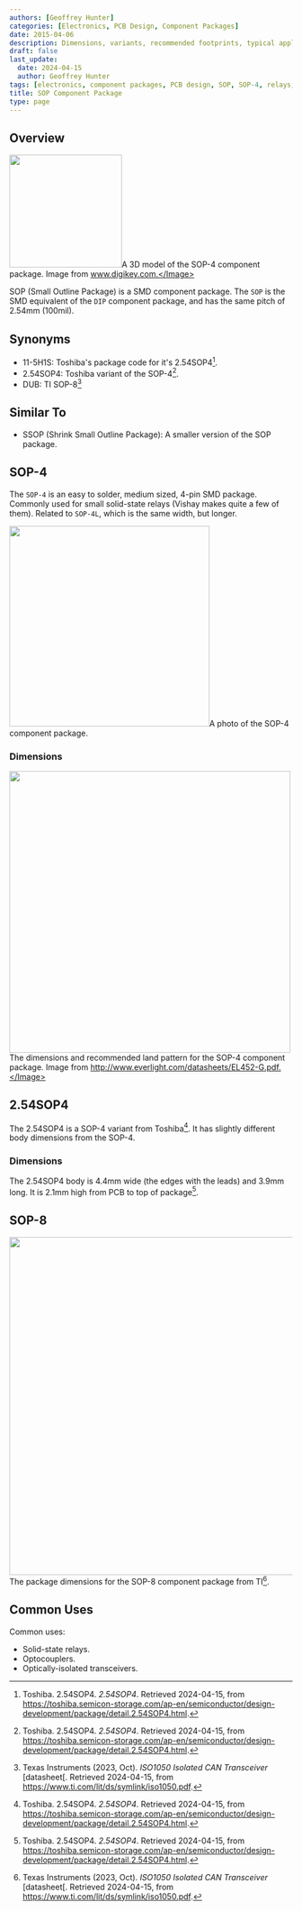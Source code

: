 ```yaml
---
authors: [Geoffrey Hunter]
categories: [Electronics, PCB Design, Component Packages]
date: 2015-04-06
description: Dimensions, variants, recommended footprints, typical applications and more info about the SOP component package.
draft: false
last_update:
  date: 2024-04-15
  author: Geoffrey Hunter
tags: [electronics, component packages, PCB design, SOP, SOP-4, relays, DUB, SOP-8, Texas Instruments]
title: SOP Component Package
type: page
---
```



## Overview


<Image src={sop_4_component_package_3d_model} width="200px">A 3D model of the SOP-4 component package. Image from www.digikey.com.</Image>

SOP (Small Outline Package) is a SMD component package. The `SOP` is the SMD equivalent of the `DIP` component package, and has the same pitch of 2.54mm (100mil).

## Synonyms

* 11-5H1S: Toshiba's package code for it's 2.54SOP4[^toshiba-2.54sop4].
* 2.54SOP4: Toshiba variant of the SOP-4[^toshiba-2.54sop4].
* DUB: TI SOP-8[^ti-iso1050-ds]

## Similar To

* SSOP (Shrink Small Outline Package): A smaller version of the SOP package.

## SOP-4

The `SOP-4` is an easy to solder, medium sized, 4-pin SMD package. Commonly used for small solid-state relays (Vishay makes quite a few of them). Related to `SOP-4L`, which is the same width, but longer.


<Image src={sop_4_component_package_photo} width="356px">A photo of the SOP-4 component package.</Image>

### Dimensions


<Image src={sop_4_component_package_dimensions_and_land_pattern} width="500px">The dimensions and recommended land pattern for the SOP-4 component package. Image from http://www.everlight.com/datasheets/EL452-G.pdf.</Image>

## 2.54SOP4

The 2.54SOP4 is a SOP-4 variant from Toshiba[^toshiba-2.54sop4]. It has slightly different body dimensions from the SOP-4.

### Dimensions

The 2.54SOP4 body is 4.4mm wide (the edges with the leads) and 3.9mm long. It is 2.1mm high from PCB to top of package[^toshiba-2.54sop4].

## SOP-8


<Image src={sop_8_package_dimensions_ti} width="600px">The package dimensions for the SOP-8 component package from TI[^ti-iso1050-ds].</Image>

## Common Uses

Common uses:

* Solid-state relays.
* Optocouplers.
* Optically-isolated transceivers.

[^ti-iso1050-ds]: Texas Instruments (2023, Oct). _ISO1050 Isolated CAN Transceiver_ [datasheet[. Retrieved 2024-04-15, from https://www.ti.com/lit/ds/symlink/iso1050.pdf.
[^toshiba-2.54sop4]: Toshiba. 2.54SOP4. _2.54SOP4_. Retrieved 2024-04-15, from https://toshiba.semicon-storage.com/ap-en/semiconductor/design-development/package/detail.2.54SOP4.html.
